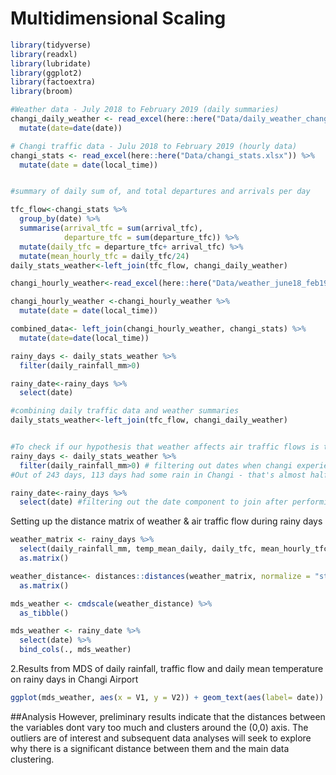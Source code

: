 # Multidimensional Scaling

```r
library(tidyverse)
library(readxl)
library(lubridate)
library(ggplot2)
library(factoextra)
library(broom)
```

```r
#Weather data - July 2018 to February 2019 (daily summaries)
changi_daily_weather <- read_excel(here::here("Data/daily_weather_changi.xlsx")) %>% 
  mutate(date=date(date))

# Changi traffic data - Julu 2018 to February 2019 (hourly data)
changi_stats <- read_excel(here::here("Data/changi_stats.xlsx")) %>% 
  mutate(date = date(local_time))


#summary of daily sum of, and total departures and arrivals per day 

tfc_flow<-changi_stats %>% 
  group_by(date) %>% 
  summarise(arrival_tfc = sum(arrival_tfc),
            departure_tfc = sum(departure_tfc)) %>% 
  mutate(daily_tfc = departure_tfc+ arrival_tfc) %>% 
  mutate(mean_hourly_tfc = daily_tfc/24)
daily_stats_weather<-left_join(tfc_flow, changi_daily_weather)

```



```r
changi_hourly_weather<-read_excel(here::here("Data/weather_june18_feb19.xlsx")) 

changi_hourly_weather <-changi_hourly_weather %>% 
  mutate(date = date(local_time))

combined_data<- left_join(changi_hourly_weather, changi_stats) %>% 
  mutate(date=date(local_time))

rainy_days <- daily_stats_weather %>% 
  filter(daily_rainfall_mm>0) 

rainy_date<-rainy_days %>% 
  select(date)
```



```r

#combining daily traffic data and weather summaries
daily_stats_weather<-left_join(tfc_flow, changi_daily_weather)


#To check if our hypothesis that weather affects air traffic flows is true, we look at days when there is some rain in Changi
rainy_days <- daily_stats_weather %>% 
  filter(daily_rainfall_mm>0) # filtering out dates when changi experiences some rainfall
#Out of 243 days, 113 days had some rain in Changi - that's almost half

rainy_date<-rainy_days %>% 
  select(date) #filtering out the date component to join after performing MDS.
```


Setting up the distance matrix of weather & air traffic flow during rainy days
```r
weather_matrix <- rainy_days %>% 
  select(daily_rainfall_mm, temp_mean_daily, daily_tfc, mean_hourly_tfc) %>%  #selection of 3 dimensions initially to check for sanity
  as.matrix()
```


```r
weather_distance<- distances::distances(weather_matrix, normalize = "studentize") %>% 
  as.matrix()

mds_weather <- cmdscale(weather_distance) %>% 
  as_tibble()

mds_weather <- rainy_date %>% 
  select(date) %>% 
  bind_cols(., mds_weather)
```

2.Results from MDS of daily rainfall, traffic flow and daily mean temperature on rainy days in Changi Airport
```r
ggplot(mds_weather, aes(x = V1, y = V2)) + geom_text(aes(label= date))
```

##Analysis
However, preliminary results indicate that the distances between the variables dont vary too much and clusters around the (0,0) axis. The outliers are of interest and subsequent data analyses will seek to explore why there is a significant distance between them and the main data clustering.
